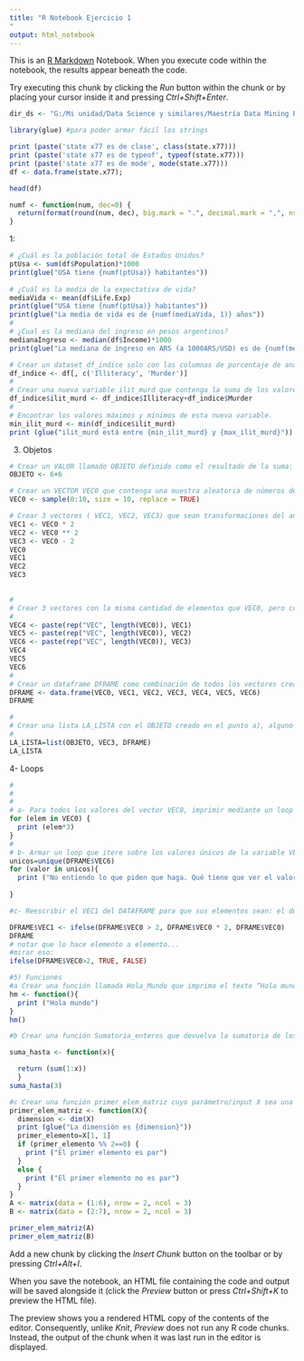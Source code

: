 ```yaml
---
title: "R Notebook Ejercicio 1
"
output: html_notebook
---
```


This is an [R Markdown](http://rmarkdown.rstudio.com) Notebook. When you execute code within the notebook, the results appear beneath the code. 

Try executing this chunk by clicking the *Run* button within the chunk or by placing your cursor inside it and pressing *Ctrl+Shift+Enter*. 
```r
dir_ds <- "G:/Mi unidad/Data Science y similares/Maestría Data Mining Exactas/EEA/eea_mio/datasets/"
```


```r
library(glue) #para poder armar fácil los strings
```


```r
print (paste('state x77 es de clase', class(state.x77)))
print (paste('state x77 es de typeof', typeof(state.x77)))
print (paste('state x77 es de mode', mode(state.x77)))
df <- data.frame(state.x77);
```

```r
head(df)
```


```r
numf <- function(num, dec=0) {
  return(format(round(num, dec), big.mark = ".", decimal.mark = ",", nsmall = dec))
}
```
1:

```r
# ¿Cuál es la población total de Estados Unidos?
ptUsa <- sum(df$Population)*1000
print(glue("USA tiene {numf(ptUsa)} habitantes"))
 
# ¿Cuál es la media de la expectativa de vida?
mediaVida <- mean(df$Life.Exp)
print(glue("USA tiene {numf(ptUsa)} habitantes"))
print(glue("La media de vida es de {numf(mediaVida, 1)} años"))
# 
# ¿Cual es la mediana del ingreso en pesos argentinos?
medianaIngreso <- median(df$Income)*1000
print(glue("La mediana de ingreso en ARS (a 1000ARS/USD) es de {numf(medianaIngreso)}"))

```

```r
# Crear un dataset df_indice solo con las columnas de porcentaje de analfabetismo sobre población (Illiteracy) y tasa de homicidios por 100.000 habitantes (Murder).
df_indice <- df[, c('Illiteracy', 'Murder')]
# 
# Crear una nueva variable ilit_murd que contenga la suma de los valores de ambas variables del dataset.
df_indice$ilit_murd <- df_indice$Illiteracy+df_indice$Murder
# 
# Encontrar los valores máximos y mínimos de esta nueva variable.
min_ilit_murd <- min(df_indice$ilit_murd)
print (glue("ilit_murd está entre {min_ilit_murd} y {max_ilit_murd}"))
```
3) Objetos
```r
# Crear un VALOR llamado OBJETO definido como el resultado de la suma: 5+6
OBJETO <- 6+6

# Crear un VECTOR VEC0 que contenga una muestra aleatoria de números del 1 al 10.
VEC0 <- sample(0:10, size = 10, replace = TRUE)

# Crear 3 vectores ( VEC1, VEC2, VEC3) que sean transformaciones del anterior consistentes en multiplicar por 2, elevar al cuadrado y restarle 2, respectivamente.
VEC1 <- VEC0 * 2
VEC2 <- VEC0 ** 2
VEC3 <- VEC0 - 2
VEC0
VEC1
VEC2
VEC3

 
# 
# Crear 3 vectores con la misma cantidad de elementos que VEC0, pero con variables string (texto) ( VEC4, VEC5, VEC6). Hint: usar la funcion rep() en los casos que se quiera repetir un caracter.
#
VEC4 <- paste(rep("VEC", length(VEC0)), VEC1)
VEC5 <- paste(rep("VEC", length(VEC0)), VEC2)
VEC6 <- paste(rep("VEC", length(VEC0)), VEC3)
VEC4
VEC5
VEC6
# 
# Crear un dataframe DFRAME como combinación de todos los vectores creados previamente.
DFRAME <- data.frame(VEC0, VEC1, VEC2, VEC3, VEC4, VEC5, VEC6)
DFRAME

# 
# Crear una lista LA_LISTA con el OBJETO creado en el punto a), alguno de los vectores y el DFRAME del punto e).
# 
LA_LISTA=list(OBJETO, VEC3, DFRAME)
LA_LISTA

```

4- Loops

```r
# 
# 
# 
# a- Para todos los valores del vector VEC0, imprimir mediante un loop el triple de dichos valores.
for (elem in VEC0) {
  print (elem*3)
}
#
# b- Armar un loop que itere sobre los valores únicos de la variable VEC6 del dataframe DFRAME e imprima un texto que combine el valor de VEC6 y de VEC0.
unicos=unique(DFRAME$VEC6)
for (valor in unicos){
  print ("No entiendo lo que piden que haga. Qué tiene que ver el valor de Vec0 con los valores únicos de Vec6?")
  
}

#c- Reescribir el VEC1 del DATAFRAME para que sus elementos sean: el doble de VEC_0 cuando éste sea mayor a 2 e iguales a VEC_0 para el resto de los casos. Hint: usar la función ifelse()

DFRAME$VEC1 <- ifelse(DFRAME$VEC0 > 2, DFRAME$VEC0 * 2, DFRAME$VEC0)
DFRAME
# notar que lo hace elemento a elemento...
#mirar eso:
ifelse(DFRAME$VEC0>2, TRUE, FALSE)


```

```r
#5) Funciones
#a Crear una función llamada Hola_Mundo que imprima el texto “Hola mundo”
hm <- function(){
  print ("Hola mundo")
}
hm()

#b Crear una función Sumatoria_enteros que devuelva la sumatoria de los numeros enteros comprendidos entre 1 y un parametro x a definir. Es decir, una función Sumatoria_enteros(x) que devuelva la sumatoria de los enteros de 1 a x.

suma_hasta <- function(x){

  return (sum(1:x))
  }
suma_hasta(3)

#c Crear una función primer_elem_matriz cuyo parámetro/input X sea una matrix y que devuelva la dimensión de la matriz en cuestión y un texto que diga “El primer elemento es par” en caso de que así lo fuera o “El primer elemento no es par” en caso contrario. Evaluar la función creada para el dataset DFRAME.
primer_elem_matriz <- function(X){
  dimension <- dim(X)
  print (glue("La dimensión es {dimension}"))
  primer_elemento=X[1, 1]
  if (primer_elemento %% 2==0) {           
    print ("El primer elemento es par")
  }
  else {
    print ("El primer elemento no es par")
  }
}
A <- matrix(data = (1:6), nrow = 2, ncol = 3)
B <- matrix(data = (2:7), nrow = 2, ncol = 3)

primer_elem_matriz(A)
primer_elem_matriz(B)

```





Add a new chunk by clicking the *Insert Chunk* button on the toolbar or by pressing *Ctrl+Alt+I*.

When you save the notebook, an HTML file containing the code and output will be saved alongside it (click the *Preview* button or press *Ctrl+Shift+K* to preview the HTML file).

The preview shows you a rendered HTML copy of the contents of the editor. Consequently, unlike *Knit*, *Preview* does not run any R code chunks. Instead, the output of the chunk when it was last run in the editor is displayed.
